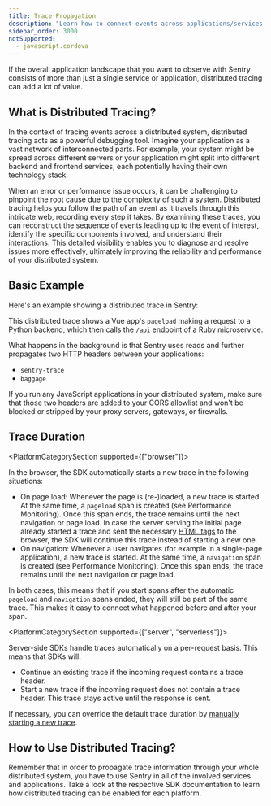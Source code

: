 ```yaml
---
title: Trace Propagation
description: "Learn how to connect events across applications/services."
sidebar_order: 3000
notSupported:
  - javascript.cordova
---
```


If the overall application landscape that you want to observe with Sentry consists of more than just a single service or application, distributed tracing can add a lot of value.

## What is Distributed Tracing?

In the context of tracing events across a distributed system, distributed tracing acts as a powerful debugging tool. Imagine your application as a vast network of interconnected parts. For example, your system might be spread across different servers or your application might split into different backend and frontend services, each potentially having their own technology stack.

When an error or performance issue occurs, it can be challenging to pinpoint the root cause due to the complexity of such a system. Distributed tracing helps you follow the path of an event as it travels through this intricate web, recording every step it takes. By examining these traces, you can reconstruct the sequence of events leading up to the event of interest, identify the specific components involved, and understand their interactions. This detailed visibility enables you to diagnose and resolve issues more effectively, ultimately improving the reliability and performance of your distributed system.

## Basic Example

Here's an example showing a distributed trace in Sentry:

<Include name="common-imgs/distributed-trace-in-sentry" />

This distributed trace shows a Vue app's `pageload` making a request to a Python backend, which then calls the `/api` endpoint of a Ruby microservice.

What happens in the background is that Sentry uses reads and further propagates two HTTP headers between your applications:

- `sentry-trace`
- `baggage`

If you run any JavaScript applications in your distributed system, make sure that those two headers are added to your CORS allowlist and won't be blocked or stripped by your proxy servers, gateways, or firewalls.

## Trace Duration

<PlatformCategorySection supported={["browser"]}>

In the browser, the SDK automatically starts a new trace in the following situations:

- On page load: Whenever the page is (re-)loaded, a new trace is started. At the same time, a `pageload` span is created (see <PlatformLink to="/performance/instrumentation/automatic-instrumentation">Performance Monitoring</PlatformLink>). Once this span ends, the trace remains until the next navigation or page load. In case the server serving the initial page already started a trace and sent the necessary [HTML tags](./custom-instrumentation/#extract-tracing-information-from-html-meta-tags) to the browser, the SDK will continue this trace instead of starting a new one.
- On navigation: Whenever a user navigates (for example in a single-page application), a new trace is started. At the same time, a `navigation` span is created (see <PlatformLink to="/performance/instrumentation/automatic-instrumentation">Performance Monitoring</PlatformLink>). Once this span ends, the trace remains until the next navigation or page load.

In both cases, this means that if you start spans after the automatic `pageload` and `navigation` spans ended, they will still be part of the same trace. This makes it easy to connect what happened before and after your span.

</PlatformCategorySection>

<PlatformCategorySection supported={["server", "serverless"]}>

Server-side SDKs handle traces automatically on a per-request basis. This means that SDKs will:

- Continue an existing trace if the incoming request contains a trace header.
- Start a new trace if the incoming request does not contain a trace header. This trace stays active until the response is sent.

</PlatformCategorySection>

If necessary, you can override the default trace duration by [manually starting a new trace](./custom-instrumentation#starting-a-new-trace).

## How to Use Distributed Tracing?

<PlatformContent includePath="distributed-tracing/how-to-use/" />

<Alert level="info" >

Remember that in order to propagate trace information through your whole distributed system, you have to use Sentry in all of the involved services and applications. Take a look at the respective SDK documentation to learn how distributed tracing can be enabled for each platform.

</Alert>
